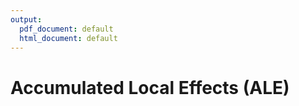```yaml
---
output:
  pdf_document: default
  html_document: default
---
```

# Accumulated Local Effects (ALE) 




<!-- ## Motivation -->

<!-- As seen in section 2 PDPs don't work well as soon as two or more features are correlated. This gives rise to the definition of ALEs. Although their definition makes sense for high dimensional feature spaces including categorical features, within this section we only treat a space with two continous features.  -->

<!-- ## The Theoretical Formula  -->

<!-- The uncentered ALE with respect to a starting point $z_{0, j}$ is defined as -->
<!-- $$  \widetilde{ALE}_{\hat{f},~j}(x) = \hat{f}_{x_j,ALE}(x) = \int_{z_{0,~j}}^{x} E_{X_c \mid X_j} [\hat{f}^j(X_j,~X_c)\mid X_j = z_j]~dz_j,$$ -->
<!-- where $\hat{f}$ is an arbitrary prediction function on the featurespace $X = (X_j,X_c)$ (with feature of interest $X_j$ and other features $X_c$) as well as its j-th partial derivative $\hat{f}^j(*,*)$. -->

<!-- ### Centering -->

<!-- The ALE (centered ALE) is defined as -->

<!-- $$  ALE_{\hat{f},~j}(x) = \widetilde{ALE}_{\hat{f},~j}(x) - E_{X_j}[\widetilde{ALE}_{\hat{f},~j}(X_j)]$$  -->


<!-- ## Estimation Formula  -->

<!-- Since this theoretical formula of no use for a blackbox model with unknown or even non existing gradients, an approximative approach will be used. -->
<!-- The uncentered ALE can be approximated by the formula  -->

<!-- $$ \widehat{\widetilde{ALE}_{\hat{f},j}}(x) = \int_{z_{0,j}}^{x} \sum_{k=1}^{K}   \mathbb(1)_{]z_{k-1,~j},~z_{k,~j}]}(x_j) ~ \frac{1}{n_j(k)}\sum_{i:x_j^{(i)}\in N_j(k)} \frac{[\hat{f}(z_{k,j}, x_{\setminus j}^{(i)})-\hat{f}(z_{k-1,j}, x_{\setminus j}^{(i)})]}{z_{k,~j}-z_{k-1,~j}}~dx_j~.  $$ -->

<!-- In a first step the relevant dimension of the feature space is divided into K intervals beginning with the starting point $z_{0, j}$. As it is not clear how to exactly divide the feature space, section 3.x deals with that question. The upper border of the k-th interval is denoted by $z_{k, ~j}$ as well as the lower border by $z_{k-1, ~j}$. $N_j(k)$ denotes the k-th interval and $n_j(k)$ the total number of observations having the j-value within this interval. $x_j^{(i)}$ is the j-value of the i-th observation and correspondingly $x_{\setminus j}^{(i)}$ the values of the other features. The term on the right approximates the expected partial derivative within each interval.  -->
<!-- Therefore each instance within an interval is shifted to the upper and lower bounds of the interval and the total difference of the prediction is calculated. Devided by the length of the interval this is a reasonable approximation for the "local" effect on the prediction if the feature of interest changes (cet. par.). -->
<!-- By averaging these approximations over all observations within the k-th interval, we recieve a rough estimator for the term $E_{X_c \mid X_j} [\hat{f}^j(X_j,~X_c)\mid X_j \in N_j(k)]$, which we take as constant effect for the k-th interval.  -->
<!-- By integrating over this step function which represents the locally estimated derivatives, the (local) changes are accumulated. Thats why the name Accumulated Local Effects is quite reasonable. -->
<!-- This leads directly to the following approximative formula for the centered ALE -->
<!-- $$   \widehat{ALE_{\hat{f},~j}}(x) = \widehat{\widetilde{ALE}_{\hat{f},~j}}(x) - \frac{1}{n} \sum_{i=1}^{n} \widehat{\widetilde{ALE}_{\hat{f},~j}}(x_j^{(i)})~.  -->
<!--  $$ -->


<!-- ### Implementation Formula -->

<!-- As both the centered and the uncentered ALE estimations are piecewise linear functions (integration over a step function), one can first calculate the ALE at the interval boundaries and interpolate in a second step. Therefore the folowing formula proposed by Apley with slightly changed notation will be useful: -->

<!-- $$  \widehat{\widetilde{ALE}_{\hat{f},j}}(x) =  \sum_{k=1}^{k(x_j)}   \frac{1}{n_j(k)}\sum_{i:x_j^{(i)}\in N_j(k)} [\hat{f}(z_{k,j}, x_{\setminus j}^{(i)})-\hat{f}(z_{k-1,j}, x_{\setminus j}^{(i)})].  $$ -->

<!-- ## Example, Intuition, Interpretation -->

<!-- As the former sections introduced the theoretical basics for the ALE, this section shall provide the reader with an intuition as well for the calculation method as for the interpretation. As described above, the local behaviour of the model with respect to the variable of interest is estimated by moving the existing data points to the boundaries of their interval and evaluating the total difference of the prediction for the "new" datapoints. Picture 1 gives a good intuition for this procedure.  -->


<!-- As the evaluation is done on relatively small intervals, on the one hand the local behaviour of the model is estimated. On the other hand the covariance structure of the features is taken in account, as only "realistic" datapoints are simulated. -->
